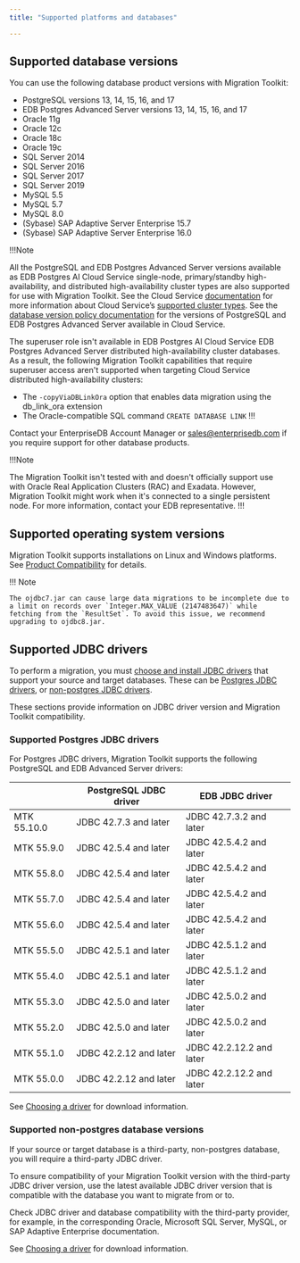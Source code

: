 ```yaml
---
title: "Supported platforms and databases"

---
```


## Supported database versions

You can use the following database product versions with Migration Toolkit:

-   PostgreSQL versions 13, 14, 15, 16, and 17
-   EDB Postgres Advanced Server versions 13, 14, 15, 16, and 17
-   Oracle 11g
-   Oracle 12c
-   Oracle 18c
-   Oracle 19c
-   SQL Server 2014
-   SQL Server 2016
-   SQL Server 2017
-   SQL Server 2019
-   MySQL 5.5
-   MySQL 5.7
-   MySQL 8.0
-   (Sybase) SAP Adaptive Server Enterprise 15.7
-   (Sybase) SAP Adaptive Server Enterprise 16.0

!!!Note

All the PostgreSQL and EDB Postgres Advanced Server versions available as EDB Postgres AI Cloud Service single-node, primary/standby high-availability, and distributed high-availability cluster types are also supported for use with Migration Toolkit. See the Cloud Service [documentation](/edb-postgres-ai/cloud-service/) for more information about Cloud Service’s [supported cluster types](/edb-postgres-ai/cloud-service/references/supported_cluster_types/). See the [database version policy documentation](/edb-postgres-ai/cloud-service/references/supported_database_versions/) for the versions of PostgreSQL and EDB Postgres Advanced Server available in Cloud Service.

The superuser role isn't available in EDB Postgres AI Cloud Service EDB Postgres Advanced Server distributed high-availability cluster databases. As a result, the following Migration Toolkit capabilities that require superuser access aren't supported when targeting Cloud Service distributed high-availability clusters:

-   The `-copyViaDBLinkOra` option that enables data migration using the db_link_ora extension
-   The Oracle-compatible SQL command `CREATE DATABASE LINK`
!!!

Contact your EnterpriseDB Account Manager or [sales@enterprisedb.com](mailto:sales@enterprisedb.com) if you require support for other database products.

!!!Note

The Migration Toolkit isn't tested with and doesn't officially support use with Oracle Real Application Clusters (RAC) and Exadata. However, Migration Toolkit might work when it's connected to a single persistent node. For more information, contact your EDB representative.
!!!

## Supported operating system versions

Migration Toolkit supports installations on Linux and Windows platforms. See [Product Compatibility](https://www.enterprisedb.com/platform-compatibility#mtk) for details.

!!! Note

    The ojdbc7.jar can cause large data migrations to be incomplete due to a limit on records over `Integer.MAX_VALUE (2147483647)` while fetching from the `ResultSet`. To avoid this issue, we recommend upgrading to ojdbc8.jar.

## Supported JDBC drivers

To perform a migration, you must [choose and install JDBC drivers](../55/installing/installing_jdbc_driver/#choosing-a-driver) that support your source and target databases. 
These can be [Postgres JDBC drivers](#supported-postgres-jdbc-drivers), or [non-postgres JDBC drivers](#supported-non-postgres-database-versions).

These sections provide information on JDBC driver version and Migration Toolkit compatibility.

### Supported Postgres JDBC drivers

For Postgres JDBC drivers, Migration Toolkit supports the following PostgreSQL and EDB Advanced Server drivers:

|             | PostgreSQL JDBC driver | EDB JDBC driver          |
|-------------|------------------------|--------------------------|
| MTK 55.10.0 | JDBC 42.7.3 and later  | JDBC 42.7.3.2 and later  |
| MTK 55.9.0  | JDBC 42.5.4 and later  | JDBC 42.5.4.2 and later  |
| MTK 55.8.0  | JDBC 42.5.4 and later  | JDBC 42.5.4.2 and later  |
| MTK 55.7.0  | JDBC 42.5.4 and later  | JDBC 42.5.4.2 and later  |
| MTK 55.6.0  | JDBC 42.5.4 and later  | JDBC 42.5.4.2 and later  |
| MTK 55.5.0  | JDBC 42.5.1 and later  | JDBC 42.5.1.2 and later  |
| MTK 55.4.0  | JDBC 42.5.1 and later  | JDBC 42.5.1.2 and later  |
| MTK 55.3.0  | JDBC 42.5.0 and later  | JDBC 42.5.0.2 and later  |
| MTK 55.2.0  | JDBC 42.5.0 and later  | JDBC 42.5.0.2 and later  |
| MTK 55.1.0  | JDBC 42.2.12 and later | JDBC 42.2.12.2 and later |
| MTK 55.0.0  | JDBC 42.2.12 and later | JDBC 42.2.12.2 and later |

See [Choosing a driver](./installing/installing_jdbc_driver/#choosing-a-driver) for download information.

### Supported non-postgres database versions

If your source or target database is a third-party, non-postgres database, you will require a third-party JDBC driver.

To ensure compatibility of your Migration Toolkit version with the third-party JDBC driver version, use the latest available JDBC driver version that is compatible with the database you want to migrate from or to.

Check JDBC driver and database compatibility with the third-party provider, for example, in the corresponding Oracle, Microsoft SQL Server, MySQL, or SAP Adaptive Enterprise documentation.

See [Choosing a driver](./installing/installing_jdbc_driver/#choosing-a-driver) for download information.

